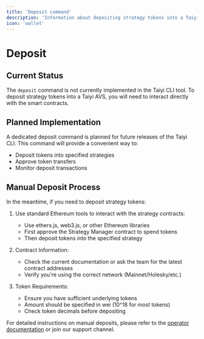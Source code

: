 ```yaml
---
title: 'Deposit command'
description: 'Information about depositing strategy tokens into a Taiyi AVS'
icon: 'wallet'
---
```


# Deposit

## Current Status

The `deposit` command is not currently implemented in the Taiyi CLI tool. To deposit strategy tokens into a Taiyi AVS, you will need to interact directly with the smart contracts.

## Planned Implementation

A dedicated deposit command is planned for future releases of the Taiyi CLI. This command will provide a convenient way to:

- Deposit tokens into specified strategies
- Approve token transfers
- Monitor deposit transactions

## Manual Deposit Process

In the meantime, if you need to deposit strategy tokens:

1. Use standard Ethereum tools to interact with the strategy contracts:
   - Use ethers.js, web3.js, or other Ethereum libraries
   - First approve the Strategy Manager contract to spend tokens
   - Then deposit tokens into the specified strategy

2. Contract Information:
   - Check the current documentation or ask the team for the latest contract addresses
   - Verify you're using the correct network (Mainnet/Holesky/etc.)

3. Token Requirements:
   - Ensure you have sufficient underlying tokens
   - Amount should be specified in wei (10^18 for most tokens)
   - Check token decimals before depositing

For detailed instructions on manual deposits, please refer to the [operator documentation](/node_operator_setup_guide/operator) or join our support channel.